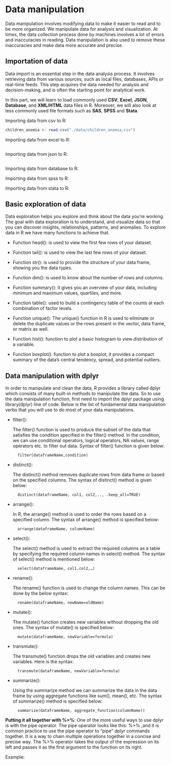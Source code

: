 # Data manipulation

Data manipulation involves modifying data to make it easier to read and to be more organized. We manipulate data for analysis and visualization. At times, the data collection process done by machines involves a lot of errors and inaccuracies in reading. Data manipulation is also used to remove these inaccuracies and make data more accurate and precise.

## Importation of data
Data import is an essential step in the data analysis process. It involves retrieving data from various sources, such as local files, databases, APIs or real-time feeds. This step acquires the data needed for analysis and decision-making, and is often the starting point for analytical work.

In this part, we will learn to load commonly used **CSV**, **Excel**, **JSON**, **Database**, and **XML/HTML** data files in R. Moreover, we will also look at less commonly used file formats such as **SAS**, **SPSS** and **Stata**. 

Importing data from csv to R:
```r
children_anemia <- read.csv("./data/children_anemia.csv")
```

Importing data from excel to R:
```r

```


Importing data from json to R:
```r

```


Importing data from database to R:

Importing data from spss to R:

Importing data from stata to R:


## Basic exploration of data

Data exploration helps you explore and think about the data you're working. The goal with data exploration is to understand,  and visualize data so that you can discover insights, relationships, patterns, and anomalies.
To explore data in R we have many functions to achieve that.

+ Function head(): is used to view the first few rows of your dataset.

+ Function tail(): is used to view the last few rows of your dataset.

+ Function str(): is used to provide the structure of your data frame, showing you the data types. 

+ Function dim(): is used to know about the number of rows and columns.

+ Function summary(): it gives you an overview of your data, including minimum and maximum values, quartiles, and more.

+ Function table(): used to build a contingency table of the counts at each combination of factor levels.

+ Function unique(): The unique() function in R is used to eliminate or delete the duplicate values or the rows present in the vector, data frame, or matrix as well.

+ Function hist(): function to plot a basic histogram to view distribution of a variable.

+ Function boxplot(): function to plot a boxplot, it provides a compact summary of the data's central tendency, spread, and potential outliers.

## Data manipulation with dplyr

In order to manipulate and clean the data, R provides a library called dplyr which consists of many built-in methods to manipulate the data. So to use the data manipulation function, first need to import the dplyr package using library(dplyr) line of code. Below is the list of fundamental data manipulation verbs that you will use to do most of your data manipulations.

+ filter(): 

  The filter() function is used to produce the subset of the data that satisfies the condition specified in the filter() method. In the condition, we can use conditional operators, logical operators, NA values, range operators etc. to filter out data. Syntax of filter() function is given below:

        filter(dataframeName,condition)

+ distinct(): 

  The distinct() method removes duplicate rows from data frame or based on the specified columns. The syntax of distinct() method is given below:
  
        distinct(dataframeName, col1, col2,.., .keep_all=TRUE)

+ arrange():

  In R, the arrange() method is used to order the rows based on a specified column. The syntax of arrange() method is specified below:
  
        arrange(dataframeName, columnName)

+ select():

  The select() method is used to extract the required columns as a table by specifying the required column names in select() method. The syntax of select() method is mentioned below:
        
        select(dataframeName, col1,col2,…)

+ rename():

  The rename() function is used to change the column names. This can be done by the below syntax:
  
        rename(dataframeName, newName=oldName)

+ mutate():

  The mutate() function creates new variables without dropping the old ones. The syntax of mutate() is specified below:
  
        mutate(dataframeName, newVariable=formula)

+ transmute():

  The transmute() function drops the old variables and creates new variables. Here is the syntax:
  
        transmute(dataframeName, newVariable=formula)

+ summarize():

  Using the summarize method we can summarize the data in the data frame by using aggregate functions like sum(), mean(), etc. The syntax of summarize() method is specified below:
  
        summarize(dataframeName, aggregate_function(columnName))
        

**Putting it all together with %>%**:
One of the more useful ways to use dplyr is with the pipe operator. The pipe operator looks like this: %>% ,and it is common practice to use the pipe operator to “pipe” dplyr commands together. It is a way to chain multiple operations together in a concise and precise way. The %>% operator takes the output of the expression on its left and passes it as the first argument to the function on its right.

Example: